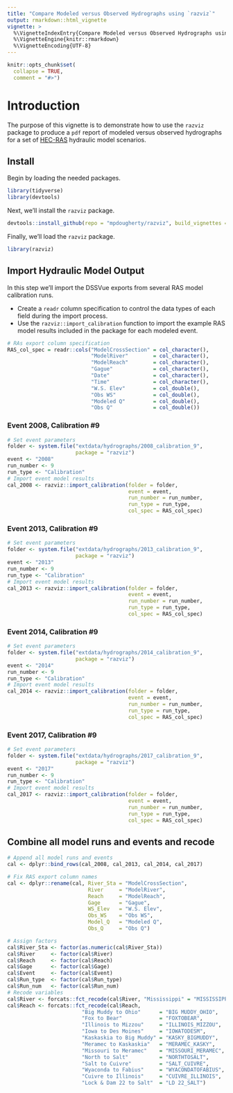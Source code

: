 ```yaml
---
title: "Compare Modeled versus Observed Hydrographs using `razviz`"
output: rmarkdown::html_vignette
vignette: >
  %\VignetteIndexEntry{Compare Modeled versus Observed Hydrographs using `razviz`}
  %\VignetteEngine{knitr::rmarkdown}
  %\VignetteEncoding{UTF-8}
---
```


```r
knitr::opts_chunk$set(
  collapse = TRUE,
  comment = "#>")
```

# Introduction
The purpose of this vignette is to demonstrate how to use the `razviz` package to produce a `pdf` report of modeled versus observed hydrographs for a set of [HEC-RAS](https://www.hec.usace.army.mil/software/hec-ras/) hydraulic model scenarios. 

## Install
Begin by loading the needed packages. 
```r
library(tidyverse)
library(devtools)
```

Next, we'll install the `razviz` package. 
```r
devtools::install_github(repo = "mpdougherty/razviz", build_vignettes = TRUE)
```

Finally, we'll load the `razviz` package. 
```r
library(razviz)
```

## Import Hydraulic Model Output
In this step we'll import the DSSVue exports from several RAS model calibration runs. 

* Create a `readr` column specification to control the data types of each field during the import process.
* Use the `razviz::import_calibration` function to import the example RAS model results included in the package for each modeled event. 

```r
# RAs export column specification
RAS_col_spec = readr::cols("ModelCrossSection" = col_character(),
                           "ModelRiver"        = col_character(),
                           "ModelReach"        = col_character(),
                           "Gague"             = col_character(),
                           "Date"              = col_character(),
                           "Time"              = col_character(),
                           "W.S. Elev"         = col_double(),
                           "Obs WS"            = col_double(),
                           "Modeled Q"         = col_double(),
                           "Obs Q"             = col_double())
```

### Event 2008, Calibration #9
```r
# Set event parameters
folder <- system.file("extdata/hydrographs/2008_calibration_9",
                      package = "razviz")
event <- "2008"
run_number <- 9
run_type <- "Calibration"
# Import event model results
cal_2008 <- razviz::import_calibration(folder = folder,
                                       event = event,
                                       run_number = run_number,
                                       run_type = run_type,
                                       col_spec = RAS_col_spec)
```
### Event 2013, Calibration #9
```r
# Set event parameters
folder <- system.file("extdata/hydrographs/2013_calibration_9",
                      package = "razviz")
event <- "2013"
run_number <- 9
run_type <- "Calibration"
# Import event model results
cal_2013 <- razviz::import_calibration(folder = folder,
                                       event = event,
                                       run_number = run_number,
                                       run_type = run_type,
                                       col_spec = RAS_col_spec)
```

### Event 2014, Calibration #9
```r
# Set event parameters
folder <- system.file("extdata/hydrographs/2014_calibration_9",
                      package = "razviz")
event <- "2014"
run_number <- 9
run_type <- "Calibration"
# Import event model results
cal_2014 <- razviz::import_calibration(folder = folder,
                                       event = event,
                                       run_number = run_number,
                                       run_type = run_type,
                                       col_spec = RAS_col_spec)
```

### Event 2017, Calibration #9
```r
# Set event parameters
folder <- system.file("extdata/hydrographs/2017_calibration_9",
                      package = "razviz")
event <- "2017"
run_number <- 9
run_type <- "Calibration"
# Import event model results
cal_2017 <- razviz::import_calibration(folder = folder,
                                       event = event,
                                       run_number = run_number,
                                       run_type = run_type,
                                       col_spec = RAS_col_spec)
```


## Combine all model runs and events and recode
```r
# Append all model runs and events
cal <- dplyr::bind_rows(cal_2008, cal_2013, cal_2014, cal_2017)

# Fix RAS export column names
cal <- dplyr::rename(cal, River_Sta = "ModelCrossSection", 
                          River     = "ModelRiver",
                          Reach     = "ModelReach",
                          Gage      = "Gague",
                          WS_Elev   = "W.S. Elev", 
                          Obs_WS    = "Obs WS",
                          Model_Q   = "Modeled Q", 
                          Obs_Q     = "Obs Q")

# Assign factors
cal$River_Sta <- factor(as.numeric(cal$River_Sta))
cal$River     <- factor(cal$River)
cal$Reach     <- factor(cal$Reach)
cal$Gage      <- factor(cal$Gage)
cal$Event     <- factor(cal$Event)
cal$Run_type  <- factor(cal$Run_type)
cal$Run_num   <- factor(cal$Run_num)
# Recode variables
cal$River <- forcats::fct_recode(cal$River, "Mississippi" = "MISSISSIPPI")
cal$Reach <- forcats::fct_recode(cal$Reach, 
                        "Big Muddy to Ohio"      = "BIG MUDDY_OHIO", 
                        "Fox to Bear"            = "FOXTOBEAR",
                        "Illinois to Mizzou"     = "ILLINOIS_MIZZOU",
                        "Iowa to Des Moines"     = "IOWATODESM",
                        "Kaskaskia to Big Muddy" = "KASKY_BIGMUDDY",
                        "Meramec to Kaskaskia"   = "MERAMEC_KASKY",
                        "Missouri to Meramec"    = "MISSOURI_MERAMEC",
                        "North to Salt"          = "NORTHTOSALT",
                        "Salt to Cuivre"         = "SALT_CUIVRE",
                        "Wyaconda to Fabius"     = "WYACONDATOFABIUS",
                        "Cuivre to Illinois"     = "CUIVRE_ILLINOIS",
                        "Lock & Dam 22 to Salt"  = "LD 22_SALT")
```
